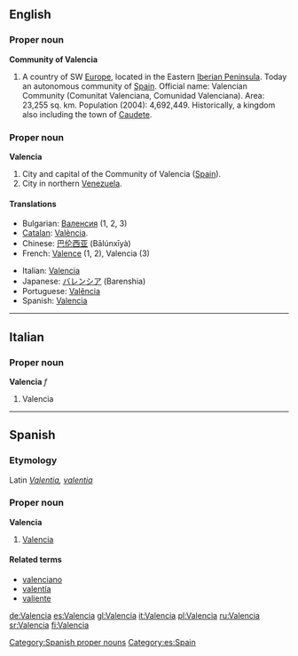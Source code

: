 ==English==

===Proper noun===
{{wikipedia|Valencia (autonomous community)}}
'''Community of Valencia'''

# A country of SW [[Europe]], located in the Eastern [[Iberia|Iberian Peninsula]]. Today an autonomous community of [[Spain]]. Official name: Valencian Community (Comunitat Valenciana, Comunidad Valenciana). Area: 23,255 sq. km. Population (2004): 4,692,449. Historically, a kingdom also including the town of [[Caudete]].

===Proper noun===
{{wikipedia}}
'''Valencia'''

# City and capital of the Community of Valencia ([[Spain]]).
# City in northern [[Venezuela]].

====Translations====
{{trans-top}}
* Bulgarian: [[Валенсия]] (1, 2, 3)
* [[Catalan]]: [[València]].
* Chinese: [[巴伦西亚]] (Bālúnxīyà)
* French: [[Valence]] (1, 2), Valencia (3)
{{trans-mid}}
* Italian: [[#Italian|Valencia]]
* Japanese: [[バレンシア]] (Barenshia)
* Portuguese: [[Valência]]
* Spanish: [[#Spanish|Valencia]]
{{trans-bottom}}

----

==Italian==

===Proper noun===
'''Valencia''' ''f''

# Valencia

----

==Spanish==

===Etymology===
Latin ''[[Valentia]], [[valentia]]''

===Proper noun===
'''Valencia'''

# [[#English|Valencia]]

====Related terms====
* [[valenciano]]
* [[valentía]]
* [[valiente]]

[[Category:Spanish proper nouns]]
[[Category:es:Spain]]

[[de:Valencia]]
[[es:Valencia]]
[[gl:Valencia]]
[[it:Valencia]]
[[pl:Valencia]]
[[ru:Valencia]]
[[sr:Valencia]]
[[fi:Valencia]]